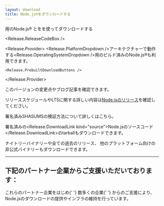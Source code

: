 ```yaml
---
layout: download
title: Node.js®をダウンロードする
---
```


<section>
  <Release.OperatingSystemDropdown />用のNode.js® <Release.VersionDropdown />と<Release.PackageManagerDropdown />を<Release.InstallationMethodDropdown />を使ってダウンロードする

<Release.ReleaseCodeBox />

  <Release.Provider>
    <Release.PlatformDropdown />アーキテクチャーで動作する<Release.OperatingSystemDropdown />用のビルド済みのNode.js®も利用できます。

    <Release.PrebuiltDownloadButtons />

  </Release.Provider>
</section>

<section className="mb-2">
  このバージョンの<Release.ChangelogLink>変更点</Release.ChangelogLink>や<Release.BlogPostLink>ブログ記事</Release.BlogPostLink>を確認できます。

リリーススケジュールやLTSに関する詳しい内容は[Node.jsのリリース](/ja/about/previous-releases)を確認してください。

署名済みSHASUMSの<LinkWithArrow href="https://github.com/nodejs/node#verifying-binaries">検証方法</LinkWithArrow>について詳しくはこちら。

署名済みの<Release.DownloadLink kind="source">Node.jsのソースコード</Release.DownloadLink>のtarballもダウンロードできます。

  <LinkWithArrow href="https://nodejs.org/download/nightly/">ナイトリーバイナリー</LinkWithArrow>や全ての<Link href="/download/archive/current">過去のリリース</Link>、
  他のプラットフォーム向けの<LinkWithArrow href="https://unofficial-builds.nodejs.org/download/">非公式バイナリー</LinkWithArrow>もダウンロードできます。
</section>

---

<section className="mt-3">
  <h2 className="text-center">下記のパートナー企業からご支援いただいております：</h2>

<span className="text-center">
  これらのパートナー企業をはじめ{' '}
  <Link href="/about/partners">数多くの企業</Link>{' '}
  からのご支援により、Node.jsのダウンロードの提供やインフラの維持を行っています。
</span>

  <div className="mt-4">
    <PartnersLogoList categories="infrastructure" />
  </div>
</section>
